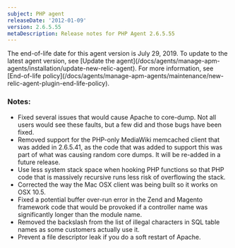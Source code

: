 ```yaml
---
subject: PHP agent
releaseDate: '2012-01-09'
version: 2.6.5.55
metaDescription: Release notes for PHP Agent 2.6.5.55
---
```


<Callout variant="important">
  The end-of-life date for this agent version is July 29, 2019. To update to the latest agent version, see [Update the agent](/docs/agents/manage-apm-agents/installation/update-new-relic-agent). For more information, see [End-of-life policy](/docs/agents/manage-apm-agents/maintenance/new-relic-agent-plugin-end-life-policy).
</Callout>

### Notes:

* Fixed several issues that would cause Apache to core-dump. Not all users would see these faults, but a few did and those bugs have been fixed.
* Removed support for the PHP-only MediaWiki memcached client that was added in 2.6.5.41, as the code that was added to support this was part of what was causing random core dumps. It will be re-added in a future release.
* Use less system stack space when hooking PHP functions so that PHP code that is massively recursive runs less risk of overflowing the stack.
* Corrected the way the Mac OSX client was being built so it works on OSX 10.5.
* Fixed a potential buffer over-run error in the Zend and Magento framework code that would be provoked if a controller name was significantly longer than the module name.
* Removed the backslash from the list of illegal characters in SQL table names as some customers actually use it.
* Prevent a file descriptor leak if you do a soft restart of Apache.
